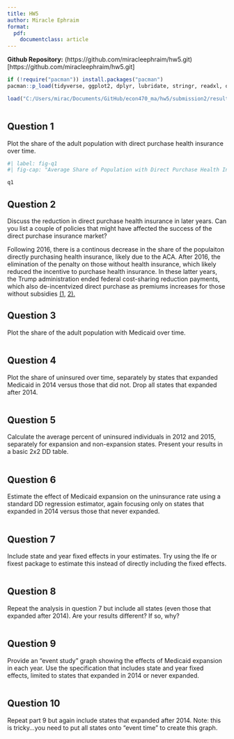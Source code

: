 ```yaml
---
title: HW5
author: Miracle Ephraim
format:
  pdf:
    documentclass: article
---
```


**Github Repository:** (https://github.com/miracleephraim/hw5.git)[https://github.com/miracleephraim/hw5.git]

```r

if (!require("pacman")) install.packages("pacman")
pacman::p_load(tidyverse, ggplot2, dplyr, lubridate, stringr, readxl, data.table, gdata)

load("C:/Users/mirac/Documents/GitHub/econ470_ma/hw5/submission2/results/hw_workspace5.Rdata")



```

## Question 1
Plot the share of the adult population with direct purchase health insurance over time.

```r
#| label: fig-q1
#| fig-cap: "Average Share of Population with Direct Purchase Health Insurance"

q1
```

## Question 2

Discuss the reduction in direct purchase health insurance in later years. Can you list a couple of policies that might have affected the success of the direct purchase insurance market?

Following 2016, there is a continous decrease in the share of the populaiton directly purchasing health insurance, likely due to the ACA. After 2016, the elimination of the penalty on those without health insurance, which likely reduced the incentive to purchase health insurance. In these latter years, the Trump administration ended federal cost-sharing reduction payments,  which also de-incentvized direct purchase as premiums increases for those without subsidies [(1,](https://www.kff.org/private-insurance/issue-brief/as-aca-marketplace-enrollment-reaches-record-high-fewer-are-buying-individual-market-coverage-elsewhere/#:~:text=During%20this%20period%20of%20decreasing,Figure%201) [2).](https://usafacts.org/articles/affordable-care-act-and-data-who-insured-and-who-isnt/#:~:text=Individual%20mandate,Employer%20mandate)


## Question 3

Plot the share of the adult population with Medicaid over time.

```r

```


## Question 4

Plot the share of uninsured over time, separately by states that expanded Medicaid in 2014 versus those that did not. Drop all states that expanded after 2014.

```r

```


## Question 5


Calculate the average percent of uninsured individuals in 2012 and 2015, separately for expansion and non-expansion states. Present your results in a basic 2x2 DD table.

```r

```


## Question 6

Estimate the effect of Medicaid expansion on the uninsurance rate using a standard DD regression estimator, again focusing only on states that expanded in 2014 versus those that never expanded.

```r

```


## Question 7

Include state and year fixed effects in your estimates. Try using the lfe or fixest package to estimate this instead of directly including the fixed effects.

```r

```


## Question 8

Repeat the analysis in question 7 but include all states (even those that expanded after 2014). Are your results different? If so, why?

```r

```


## Question 9

Provide an “event study” graph showing the effects of Medicaid expansion in each year. Use the specification that includes state and year fixed effects, limited to states that expanded in 2014 or never expanded.

```r

```

## Question 10

Repeat part 9 but again include states that expanded after 2014. Note: this is tricky…you need to put all states onto “event time” to create this graph.

```r

```
